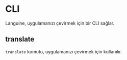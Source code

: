# CLI

Languine, uygulamanızı çevirmek için bir CLI sağlar.

## translate

`translate` komutu, uygulamanızı çevirmek için kullanılır.

